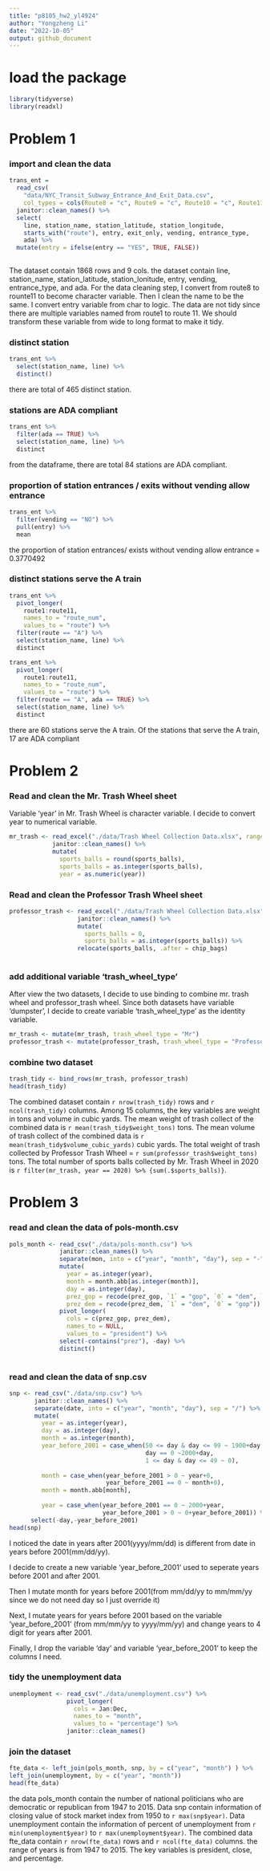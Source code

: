```yaml
---
title: "p8105_hw2_yl4924"
author: "Yongzheng Li"
date: "2022-10-05"
output: github_document
---
```


# load the package
```r
library(tidyverse)
library(readxl)
```




# Problem 1

### import and clean the data

```r
trans_ent = 
  read_csv(
    "data/NYC_Transit_Subway_Entrance_And_Exit_Data.csv",
    col_types = cols(Route8 = "c", Route9 = "c", Route10 = "c", Route11 = "c")) %>% 
  janitor::clean_names() %>% 
  select(
    line, station_name, station_latitude, station_longitude, 
    starts_with("route"), entry, exit_only, vending, entrance_type, 
    ada) %>% 
  mutate(entry = ifelse(entry == "YES", TRUE, FALSE))
                    
```

The dataset contain 1868 rows and 9 cols. the dataset contain line, station_name, station_latitude, station_lonitude, entry, vending, entrance_type, and ada. For the data cleaning step, I convert from route8 to rounte11 to become character variable. Then I clean the name to be the same. I convert entry variable from char to logic. The data are not tidy since there are multiple variables named from route1 to route 11. We should transform these variable from wide to long format to make it tidy.

### distinct station

```r
trans_ent %>% 
  select(station_name, line) %>% 
  distinct()
```
there are total of 465 distinct station. 

### stations are ADA compliant
```r
trans_ent %>% 
  filter(ada == TRUE) %>% 
  select(station_name, line) %>% 
  distinct
```
from the dataframe, there are total 84 stations are ADA compliant.

### proportion of station entrances / exits without vending allow entrance
```r
trans_ent %>% 
  filter(vending == "NO") %>% 
  pull(entry) %>% 
  mean
```
the proportion of station entrances/ exists without vending allow entrance = 0.3770492

### distinct stations serve the A train
```r
trans_ent %>% 
  pivot_longer(
    route1:route11,
    names_to = "route_num",
    values_to = "route") %>% 
  filter(route == "A") %>% 
  select(station_name, line) %>% 
  distinct

trans_ent %>% 
  pivot_longer(
    route1:route11,
    names_to = "route_num",
    values_to = "route") %>% 
  filter(route == "A", ada == TRUE) %>% 
  select(station_name, line) %>% 
  distinct
```
there are 60 stations serve the A train. Of the stations that serve the A train, 17 are ADA compliant

# Problem 2

### Read and clean the Mr. Trash Wheel sheet
Variable 'year' in Mr. Trash Wheel is character variable. I decide to convert year to numerical variable.
```r
mr_trash <- read_excel("./data/Trash Wheel Collection Data.xlsx", range = "A2:N549", sheet = "Mr. Trash Wheel" ) %>% 
            janitor::clean_names() %>% 
            mutate(
              sports_balls = round(sports_balls),
              sports_balls = as.integer(sports_balls),
              year = as.numeric(year))
```


### Read and clean the Professor Trash Wheel sheet
```r
professor_trash <- read_excel("./data/Trash Wheel Collection Data.xlsx", range = "A2:M96", sheet = "Professor Trash Wheel") %>% 
                   janitor::clean_names() %>% 
                   mutate(
                     sports_balls = 0,
                     sports_balls = as.integer(sports_balls)) %>% 
                   relocate(sports_balls, .after = chip_bags)
                   
```


### add additional variable 'trash_wheel_type'
After view the two datasets, I decide to use binding to combine mr. trash wheel and professor_trash wheel. Since both datasets have variable 'dumpster', I decide to create variable 'trash_wheel_type' as the identity variable.
```r
mr_trash <- mutate(mr_trash, trash_wheel_type = "Mr")
professor_trash <- mutate(professor_trash, trash_wheel_type = "Professor")
```

### combine two dataset
```r
trash_tidy <- bind_rows(mr_trash, professor_trash)
head(trash_tidy)
```

The combined dataset contain `r nrow(trash_tidy)` rows and `r ncol(trash_tidy)` columns. Among 15 columns, the key variables are weight in tons and volume in cubic yards. The mean weight of trash collect of the combined data is `r mean(trash_tidy$weight_tons)` tons. The mean volume of trash collect of the combined data is `r mean(trash_tidy$volume_cubic_yards)` cubic yards. The total weight of trash collected by Professor Trash Wheel = `r sum(professor_trash$weight_tons)` tons. The total number of sports balls collected by Mr. Trash Wheel in 2020 is `r filter(mr_trash, year == 2020) %>% {sum(.$sports_balls)}`.


# Problem 3

### read and clean the data of pols-month.csv
```r
pols_month <- read_csv("./data/pols-month.csv") %>% 
              janitor::clean_names() %>% 
              separate(mon, into = c("year", "month", "day"), sep = "-") %>% 
              mutate(
                year = as.integer(year),
                month = month.abb[as.integer(month)],
                day = as.integer(day),
                prez_gop = recode(prez_gop, `1` = "gop", `0` = "dem", `2` = "otherwise" ),
                prez_dem = recode(prez_dem, `1` = "dem", `0` = "gop")) %>% 
              pivot_longer(
                cols = c(prez_gop, prez_dem),
                names_to = NULL,
                values_to = "president") %>% 
              select(-contains("prez"), -day) %>% 
              distinct()
              
```

### read and clean the data of snp.csv
```r
snp <- read_csv("./data/snp.csv") %>%
       janitor::clean_names() %>% 
       separate(date, into = c("year", "month", "day"), sep = "/") %>% 
       mutate(
         year = as.integer(year),
         day = as.integer(day),
         month = as.integer(month),
         year_before_2001 = case_when(50 <= day & day <= 99 ~ 1900+day,
                                      day == 0 ~2000+day,
                                      1 <= day & day <= 49 ~ 0),
         
         month = case_when(year_before_2001 > 0 ~ year+0,
                           year_before_2001 == 0 ~ month+0),
         month = month.abb[month],
         
         year = case_when(year_before_2001 == 0 ~ 2000+year,
                          year_before_2001 > 0 ~ 0+year_before_2001)) %>% 
      select(-day,-year_before_2001)
head(snp)
```
I noticed the date in years after 2001(yyyy/mm/dd) is different from date in years before 2001(mm/dd/yy). 

I decide to create a new variable 'year_before_2001' used to seperate years before 2001 and after 2001. 

Then I mutate month for years before 2001(from mm/dd/yy to mm/mm/yy since we do not need day so I just override it) 

Next, I mutate years for years before 2001 based on the variable 'year_before_2001' (from mm/mm/yy to yyyy/mm/yy) and change years to 4 digit for years after 2001.

Finally, I drop the variable 'day' and variable 'year_before_2001' to keep the columns I need.

###  tidy the unemployment data
```r
unemployment <- read_csv("./data/unemployment.csv") %>% 
                pivot_longer(
                  cols = Jan:Dec,
                  names_to = "month",
                  values_to = "percentage") %>% 
                janitor::clean_names()
```

### join the dataset
```r
fte_data <- left_join(pols_month, snp, by = c("year", "month") ) %>% 
left_join(unemployment, by = c("year", "month"))
head(fte_data)
```


the data pols_month contain the number of national politicians who are democratic or republican from 1947 to 2015. Data snp contain information of closing value of stock market index from 1950 to `r max(snp$year)`. Data unemployment contain the information of percent of unemployment from `r min(unemployment$year)` to `r max(unemployment$year)`. The combined data fte_data contain `r nrow(fte_data)` rows and `r ncol(fte_data)` columns. the range of years is from 1947 to 2015. The key variables is president, close, and percentage.










